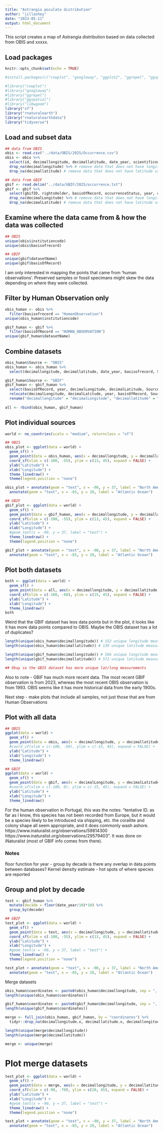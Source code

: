 ```yaml
---
title: "Astrangia poculata distribution"
author: "jillashey"
date: "2023-05-11"
output: html_document
---
```


This script creates a map of Astrangia distribution based on data collected from OBIS and xxxxx. 

## Load packages 
```r
knitr::opts_chunk$set(echo = TRUE)

#install.packages(c("cowplot", "googleway", "ggplot2", "ggrepel", "ggspatial", "libwgeom", "sf", "rnaturalearth", "rnaturalearthdata"))

#library("cowplot")
#library("googleway")
#library("ggrepel")
#library("ggspatial")
#library("libwgeom")
library("sf")
library("rnaturalearth")
library("rnaturalearthdata")
library("tidyverse")
```

## Load and subset data 
```r
## data from OBIS
obis <- read.csv("../data/OBIS/2025/Occurrence.csv")
obis <- obis %>%
  select(id, decimallongitude, decimallatitude, date_year, scientificname, originalscientificname, institutioncode, sst, basisofrecord, occurrencestatus, waterbody, country, stateprovince) %>% # select specific columns of interest
  drop_na(decimallongitude) %>% # remove data that does not have longitude values
  drop_na(decimallatitude) # remove data that does not have latitude values

## data from GBIF
gbif <- read.delim("../data/GBIF/2025/occurrence.txt")
gbif <- gbif %>%
  select(gbifID, rightsHolder, basisOfRecord, occurrenceStatus, year, continent, countryCode, stateProvince, decimalLongitude, decimalLatitude, scientificName, acceptedScientificName, collectionCode, datasetName) %>% # select specific columns of interest
  drop_na(decimalLongitude) %>% # remove data that does not have longitude values
  drop_na(decimalLatitude) # remove data that does not have latitude values
```

## Examine where the data came from & how the data was collected 
```r
## OBIS
unique(obis$institutioncode)
unique(obis$basisofrecord)

## GBIF
unique(gbif$datasetName)
unique(gbif$basisOfRecord)
```

I am only interested in mapping the points that came from 'human observations'. Preserved samples or fossil specimans might skew the data depending on where they were collected. 

## Filter by Human Observation only 
```r
obis_human <- obis %>%
  filter(basisofrecord == "HumanObservation")
unique(obis_human$institutioncode)

gbif_human <- gbif %>%
  filter(basisOfRecord == "HUMAN_OBSERVATION")
unique(gbif_human$datasetName)
```

## Combine datasets 
```r
obis_human$Source <- "OBIS"
obis_human <- obis_human %>%
  select(decimallongitude, decimallatitude, date_year, basisofrecord, Source)

gbif_human$Source <- "GBIF"
gbif_human <- gbif_human %>%
  select(basisOfRecord, year, decimalLongitude, decimalLatitude, Source) %>%
  relocate(decimalLongitude, decimalLatitude, year, basisOfRecord, Source) %>%
  rename("decimallongitude" = "decimalLongitude", "decimallatitude" = "decimalLatitude", "date_year" = "year", "basisofrecord" = "basisOfRecord")
  
all <- rbind(obis_human, gbif_human)
```

## Plot individual sources 
```r
world <- ne_countries(scale = "medium", returnclass = "sf")

## OBIS
obis_plot <- ggplot(data = world) +
  geom_sf() +
  geom_point(data = obis_human, aes(x = decimallongitude, y = decimallatitude, shape = Source, color = Source), size = 2, color = "black") +
  coord_sf(xlim = c(-100, -55), ylim = c(13, 45), expand = FALSE) +
  ylab("Latitude") +
  xlab("Longitude") +
  theme_linedraw() +
  theme(legend.position = "none")

obis_plot + annotate(geom = "text", x = -90, y = 37, label = "North America") +
  annotate(geom = "text", x = -65, y = 28, label = "Atlantic Ocean")

## GBIF
gbif_plot <- ggplot(data = world) +
  geom_sf() +
  geom_point(data = gbif_human, aes(x = decimallongitude, y = decimallatitude, shape = Source, color = Source), size = 2, color = "black") +
  coord_sf(xlim = c(-100, -55), ylim = c(13, 45), expand = FALSE) +
  ylab("Latitude") +
  xlab("Longitude") +
  #geom_text(x = -90, y = 37, label = "test") +
  theme_linedraw() +
  theme(legend.position = "none")

gbif_plot + annotate(geom = "text", x = -90, y = 37, label = "North America") +
  annotate(geom = "text", x = -65, y = 28, label = "Atlantic Ocean")
```

## Plot both datasets 
```r
both <- ggplot(data = world) +
  geom_sf() +
  geom_point(data = all, aes(x = decimallongitude, y = decimallatitude, shape = Source, color = Source), size = 2) +
  coord_sf(xlim = c(-100, -60), ylim = c(15, 45), expand = FALSE) +
  ylab("Latitude") +
  xlab("Longitude") +
  theme_linedraw()
both
```

Weird that the GBIF dataset has less data points but in the plot, it looks like it has more data points compared to OBIS. Maybe the OBIS dataset has a lot of duplicates? 
```r
length(unique(obis_human$decimallongitude)) # 152 unique longitude measurements 
length(unique(obis_human$decimallatitude)) # 139 unique latitude measurements 

length(unique(gbif_human$decimallongitude)) # 566 unique longitude measurements 
length(unique(gbif_human$decimallatitude)) # 572 unique latitude measurements 

## Okay so the GBIS dataset has more unique lat/long measurements 
```

Also to note - GBIF has much more recent data. The most recent GBIF observation is from 2023, whereas the most recent OBIS observation is from 1993. OBIS seems like it has more historical data from the early 1900s. 


Next step - make plots that include all samples, not just those that are from Human Observations 

## Plot with all data 
```r
## OBIS
ggplot(data = world) +
  geom_sf() +
  geom_point(data = obis, aes(x = decimallongitude, y = decimallatitude, color = basisofrecord), size = 2) +
  #coord_sf(xlim = c(-100, -50), ylim = c(-15, 45), expand = FALSE) +
  ylab("Latitude") +
  xlab("Longitude") +
  theme_linedraw() 

## GBIF
ggplot(data = world) +
  geom_sf() +
  geom_point(data = gbif, aes(x = decimalLongitude, y = decimalLatitude, color = basisOfRecord), size = 2) +
  #coord_sf(xlim = c(-100, 0), ylim = c(-15, 45), expand = FALSE) +
  ylab("Latitude") +
  xlab("Longitude") +
  theme_linedraw()
```

For the human observation in Portugal, this was the notes: "tentative ID. as far as I know, this species has not been recorded from Europe, but it would be a species likely to be introduced via shipping, etc. the corallite and colony shape all seem appropriate, and it does commonly wash ashore. https://www.inaturalist.org/observations/59814300 https://www.inaturalist.org/observations/29579403". It was done on iNaturalist (most of GBIF info comes from there). 


### Notes 

floor function for year - group by decade 
is there any overlap in data points between databases?
Kernel density estimate - hot spots of where species are reported 

## Group and plot by decade 
```r
test <- gbif_human %>%
  mutate(decade = floor(date_year/10)*10) %>%
  group_by(decade)

## GBIF
test_plot <- ggplot(data = world) +
  geom_sf() +
  geom_point(data = test, aes(x = decimallongitude, y = decimallatitude, color = decade), size = 2) +
  coord_sf(xlim = c(-100, -55), ylim = c(13, 45), expand = FALSE) +
  ylab("Latitude") +
  xlab("Longitude") +
  #geom_text(x = -90, y = 37, label = "test") +
  theme_linedraw() +
  theme(legend.position = "none")

test_plot + annotate(geom = "text", x = -90, y = 37, label = "North America") +
  annotate(geom = "text", x = -65, y = 28, label = "Atlantic Ocean")

```



Merge datasets 
```r
obis_human$coordinates <- paste0(obis_human$decimallongitude, sep = ", ", obis_human$decimallatitude)
length(unique(obis_human$coordinates))

gbif_human$coordinates <- paste0(gbif_human$decimallongitude, sep = ", ", gbif_human$decimallatitude)
length(unique(gbif_human$coordinates))

merge <- full_join(obis_human, gbif_human, by = "coordinates") %>%
  tidyr::drop_na(decimallongitude.x, decimallatitude.x, decimallongitude.y, decimallatitude.y)

length(unique(merge$decimallongitude))
length(unique(merge$decimallatitude))

merge <- unique(merge)
```

# Plot merge datasets 
```r
test_plot <- ggplot(data = world) +
  geom_sf() +
  geom_point(data = merge, aes(x = decimallongitude, y = decimallatitude), size = 2) +
  coord_sf(xlim = c(-90, -70), ylim = c(20, 45), expand = FALSE) +
  ylab("Latitude") +
  xlab("Longitude") +
  #geom_text(x = -90, y = 37, label = "test") +
  theme_linedraw() +
  theme(legend.position = "none")

test_plot + annotate(geom = "text", x = -90, y = 37, label = "North America") +
  annotate(geom = "text", x = -65, y = 28, label = "Atlantic Ocean")
```






